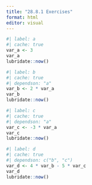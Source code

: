 ```yaml
---
title: "28.8.1 Exercises"
format: html
editor: visual
---
```


```r
#| label: a
#| cache: true
var_a <- 3
var_a
lubridate::now()
```

```r
#| label: b
#| cache: true
#| dependson: "a"
var_b <- 2 * var_a
var_b
lubridate::now()
```

```r
#| label: c
#| cache: true
#| dependson: "a"
var_c <- -3 * var_a
var_c
lubridate::now()
```

```r
#| label: d
#| cache: true
#| dependson: c("b", "c")
var_d <- 4 * var_b - 5 * var_c
var_d
lubridate::now()
```
